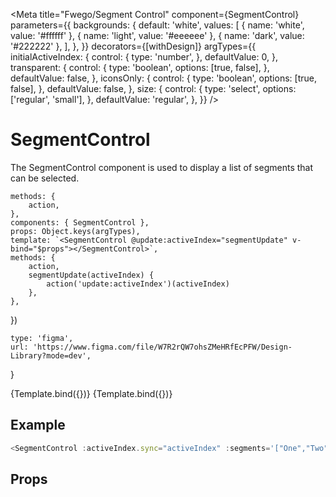 

<Meta
    title="Fwego/Segment Control"
    component={SegmentControl}
    parameters={{
        backgrounds: {
            default: 'white',
            values: [
                { name: 'white', value: '#ffffff' },
                { name: 'light', value: '#eeeeee' },
                { name: 'dark', value: '#222222' },
            ],
        },
    }}
    decorators={[withDesign]}
    argTypes={{
        initialActiveIndex: {
            control: {
                type: 'number',
            },
            defaultValue: 0,
        },
        transparent: {
            control: {
                type: 'boolean',
                options: [true, false],
            },
            defaultValue: false,
        },
        iconsOnly: {
            control: {
                type: 'boolean',
                options: [true, false],
            },
            defaultValue: false,
        },
        size: {
            control: {
                type: 'select',
                options: ['regular', 'small'],
            },
            defaultValue: 'regular',
        },
    }}
/>

# SegmentControl

The SegmentControl component is used to display a list of segments that can be selected.

    methods: {
        action,
    },
    components: { SegmentControl },
    props: Object.keys(argTypes),
    template: `<SegmentControl @update:activeIndex="segmentUpdate" v-bind="$props"></SegmentControl>`,
    methods: {
        action,
        segmentUpdate(activeIndex) {
            action('update:activeIndex')(activeIndex)
        },
    },
})

    type: 'figma',
    url: 'https://www.figma.com/file/W7R2rQW7ohsZMeHRfEcPFW/Design-Library?mode=dev',
}

<Canvas>
    <Story
        name="Text"
        args={{
            segments: [
                { icon: 'iconoir-db', label: 'One' },
                {
                    icon: 'iconoir-db',
                    label: 'This is a very long text lorem ipsum dolor sit amet tatatum temporis',
                },
                { icon: 'iconoir-db', label: 'Three' },
            ],
        }}
        parameters={{
            design: config(designConfig),
        }}
    >
        {Template.bind({})}
    </Story>
    <Story
        name="Icons only"
        args={{
            segments: [
                { icon: 'iconoir-apple-imac-2021' },
                { icon: 'fwego-icon-tablet' },
                { icon: 'fwego-icon-smartphone' },
            ],
            iconsOnly: true,
        }}
        parameters={{
            design: config(designConfig),
        }}
    >
        {Template.bind({})}
    </Story>
</Canvas>

## Example

```javascript
<SegmentControl :activeIndex.sync="activeIndex" :segments='["One","Two","Three"]' :initialActiveIndex="2"></SegmentControl>
```

## Props

<Props of={SegmentControl} />
